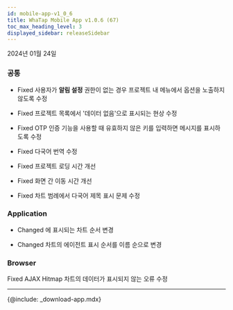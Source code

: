 ```yaml
---
id: mobile-app-v1_0_6
title: WhaTap Mobile App v1.0.6 (67)
toc_max_heading_level: 3
displayed_sidebar: releaseSidebar
---
```


2024년 01월 24일

### 공통

* <Status>Fixed</Status> 사용자가 <b>알림 설정</b> 권한이 없는 경우 프로젝트 내 <Appname sid="setting" className="uitext" /> 메뉴에서 <Appname sid="alert_settins" className="uitext" /> 옵션을 노출하지 않도록 수정

* <Status>Fixed</Status> 프로젝트 목록에서 '데이터 없음'으로 표시되는 현상 수정

* <Status>Fixed</Status> OTP 인증 기능을 사용할 때 유효하지 않은 키를 입력하면 메시지를 표시하도록 수정

* <Status>Fixed</Status> 다국어 번역 수정

* <Status>Fixed</Status> 프로젝트 로딩 시간 개선

* <Status>Fixed</Status> 화면 간 이동 시간 개선

* <Status>Fixed</Status> 차트 범례에서 다국어 제목 표시 문제 수정


### Application

* <Status>Changed</Status> <Appname sid="dashboard" className="uitext" />에 표시되는 차트 순서 변경

* <Status>Changed</Status> <Appname sid="active_transaction" className="uitext" /> 차트의 에이전트 표시 순서를 이름 순으로 변경


### Browser

<Status>Fixed</Status> <span class="uitext">AJAX Hitmap</span> 차트의 데이터가 표시되지 않는 오류 수정

---

{@include: _download-app.mdx}